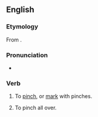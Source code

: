 ==English==

===Etymology===
From {{pre|en|be|pinch}}.

===Pronunciation===
* {{IPA|en|/bɪˈpɪntʃ/}}

===Verb===
{{en-verb}}

# {{lb|en|transitive|archaic}} To [[pinch]], or [[mark]] with pinches.
#: {{rfquotek|en|Chapman}}
# {{lb|en|transitive|dialectal}} To pinch all over.